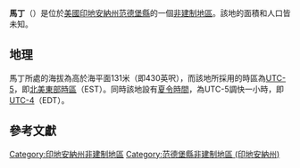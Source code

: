 {{noteTA
|G1=USState
|G2=地名
|G3=Unit
}}
{{Infobox settlement
|official_name            = 馬丁
|native_name = Martin
|settlement_type          = [[非建制地區|非建制地區]]
|image_skyline            = 
|imagesize                = 
|image_map                = 
|mapsize                  = 
|pushpin_map              = USA Indiana
|pushpin_label            = 馬丁
|pushpin_label_position   = top
|pushpin_map_caption      = 馬丁在印地安納州的位置
|subdivision_type         = [[世界政區索引|國家]]
|subdivision_type1        = [[美国州份|州份]]
|subdivision_type2        = [[印地安納州行政区划|縣]]
|subdivision_name         = [[美国|美国]]
|subdivision_name1        = [[印地安納州|印地安納州]]
|subdivision_name2        = [[范德堡縣_(印地安納州)|范德堡縣]]
|elevation_ft             = 430
|elevation_m              = 131
|area_total_km2           = 
|area_total_sq_mi         = 
|area_land_km2            = 
|area_land_sq_mi          = 
|area_water_km2           = 
|area_water_sq_mi         = 
|population_as_of         = 2010
|population_footnotes     = 
|population_total         = 
|population_metro         = 
|population_density_km2   = auto
|population_density_sq_mi = auto
|timezone                 = [[北美东部时区|北美东部时区]]
|utc_offset               = -5
|coordinates              = {{coord|38|07|28|N|87|40|25|W|display=inline,title}}
| coor_pinpoint           = 
| coordinates_footnotes   = 
|timezone_DST             = EDT
|utc_offset_DST           = -4
|postal_code_type         = [[美國郵區編號|郵區編號]]
|postal_code              = 47720
|area_code                = {{link-en|电话区号812|Area code 812|812}}
|blank_name = [[地名信息系统|GNIS ID]]
|blank_info = 438660<ref name="GNIS">{{cite gnis|438660|Martin}}</ref>
}}
'''馬丁'''（{{lang-en|Martin}}）是位於[[美國|美國]][[印地安納州|印地安納州]][[范德堡縣_(印地安納州)|范德堡縣]]的一個[[非建制地區|非建制地區]]。該地的面積和人口皆未知。

== 地理 ==
馬丁所處的海拔為高於海平面131米（即430英呎），而該地所採用的時區為[[UTC-5|UTC-5]]，即[[北美東部時區|北美東部時區]]（EST）。同時該地設有[[夏令時間|夏令時間]]，為UTC-5調快一小時，即[[UTC-4|UTC-4]]（EDT）。

== 參考文獻 ==
{{reflist}}

{{范德堡縣 (印地安納州)}}

{{DEFAULTSORT:Martin}}
[[Category:印地安納州非建制地區|Category:印地安納州非建制地區]]
[[Category:范德堡縣非建制地區_(印地安納州)|Category:范德堡縣非建制地區 (印地安納州)]]

{{Indiana-geo-stub}}